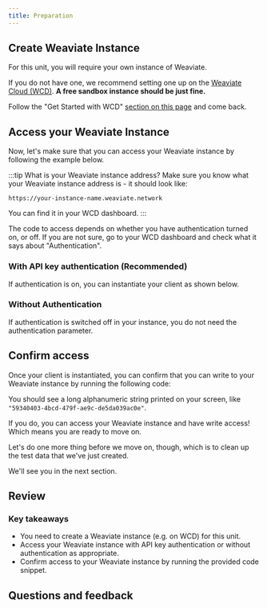 ```yaml
---
title: Preparation
---
```



## <i class="fa-solid fa-square-chevron-right"></i> Create Weaviate Instance

For this unit, you will require your own instance of Weaviate.

If you do not have one, we recommend setting one up on the [Weaviate Cloud (WCD)](https://console.weaviate.cloud/). **A free sandbox instance should be just fine.**

Follow the "Get Started with WCD" [section on this page](../101_hello_weaviate/40_set_up.mdx#--get-started-with-wcd) and come back.

## <i class="fa-solid fa-square-chevron-right"></i> Access your Weaviate Instance

Now, let's make sure that you can access your Weaviate instance by following the example below.

:::tip What is your Weaviate instance address?
Make sure you know what your Weaviate instance address is - it should look like:
```
https://your-instance-name.weaviate.network
```
You can find it in your WCD dashboard.
:::

The code to access depends on whether you have authentication turned on, or off. If you are not sure, go to your WCD dashboard and check what it says about "Authentication".

### <i class="fa-solid fa-code"></i> With API key authentication (Recommended)

If authentication is on, you can instantiate your client as shown below.

<Tabs className="code" groupId="languages">
<TabItem value="py" label="Python">
<FilteredTextBlock
  text={PythonCodeExample}
  startMarker="# ===== Instantiate Weaviate client w/ auth config ====="
  endMarker="# ===== END Instantiate Weaviate client w/ auth config ====="
  language="py"
/>
</TabItem>
</Tabs>

### <i class="fa-solid fa-code"></i> Without Authentication

If authentication is switched off in your instance, you do not need the authentication parameter.

<Tabs className="code" groupId="languages">
<TabItem value="py" label="Python">
<FilteredTextBlock
  text={PythonCodeExample}
  startMarker="# ===== Instantiate Weaviate client w/o auth ====="
  endMarker="# ===== END Instantiate Weaviate client w/o auth ====="
  language="py"
/>
</TabItem>
</Tabs>

## <i class="fa-solid fa-square-chevron-right"></i> Confirm access

Once your client is instantiated, you can confirm that you can write to your Weaviate instance by running the following code:

<Tabs className="code" groupId="languages">
<TabItem value="py" label="Python">
<FilteredTextBlock
  text={PythonCodeExample}
  startMarker="# ===== Confirm that the client can access the instance ====="
  endMarker="# ===== END Confirm that the client can access the instance ====="
  language="py"
/>
</TabItem>
</Tabs>

You should see a long alphanumeric string printed on your screen, like `"59340403-4bcd-479f-ae9c-de5da039ac0e"`.

If you do, you can access your Weaviate instance and have write access! Which means you are ready to move on.

Let's do one more thing before we move on, though, which is to clean up the test data that we've just created.

<Tabs className="code" groupId="languages">
<TabItem value="py" label="Python">
<FilteredTextBlock
  text={PythonCodeExample}
  startMarker="# ===== Delete our test object ====="
  endMarker="# ===== END Delete our test object ====="
  language="py"
/>
</TabItem>
</Tabs>

We'll see you in the next section.

## <i class="fa-solid fa-square-chevron-right"></i> Review

### <i class="fa-solid fa-lightbulb-on"></i> Key takeaways

- You need to create a Weaviate instance (e.g. on WCD) for this unit.
- Access your Weaviate instance with API key authentication or without authentication as appropriate.
- Confirm access to your Weaviate instance by running the provided code snippet.

## Questions and feedback


<DocsFeedback/>
